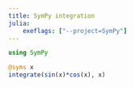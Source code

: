 ```yaml
---
title: SymPy integration
julia:
    exeflags: ["--project=SymPy"]
---
```


```julia
using SymPy
```

```julia
@syms x
integrate(sin(x)*cos(x), x)
```
